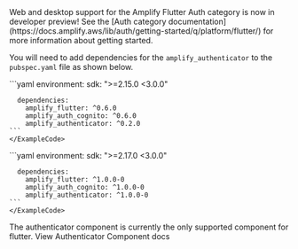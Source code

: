 
<Alert variation="info">
  <Text color="inherit">
    Web and desktop support for the Amplify Flutter Auth category is now in developer preview! See the [Auth category documentation](https://docs.amplify.aws/lib/auth/getting-started/q/platform/flutter/) for more information about getting started.
  </Text>
</Alert>

You will need to add dependencies for the `amplify_authenticator` to the `pubspec.yaml` file as shown below.

<Tabs justifyContent="flex-start">
  <TabItem title="Stable (Mobile)">
    <ExampleCode>
    ```yaml
      environment:
        sdk: ">=2.15.0 <3.0.0"

      dependencies:
        amplify_flutter: ^0.6.0
        amplify_auth_cognito: ^0.6.0
        amplify_authenticator: ^0.2.0
    ```
    </ExampleCode>
  </TabItem>
  <TabItem title="Developer Preview (Mobile, Web & Desktop)">
    <ExampleCode>
    ```yaml
      environment:
        sdk: ">=2.17.0 <3.0.0"
      
      dependencies:
        amplify_flutter: ^1.0.0-0
        amplify_auth_cognito: ^1.0.0-0
        amplify_authenticator: ^1.0.0-0
    ```
    </ExampleCode>
  </TabItem>
</Tabs>

<Alert role="none" variation="info">
  <Text color="inherit">
    The authenticator component is currently the only supported component for
    flutter.
  </Text>
  <Link href="/flutter/components/authenticator">
    View Authenticator Component docs
  </Link>
</Alert>
